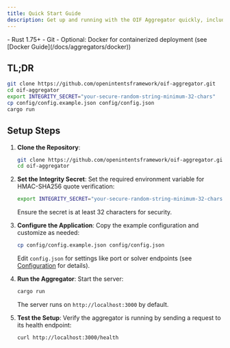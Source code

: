 ```yaml
---
title: Quick Start Guide
description: Get up and running with the OIF Aggregator quickly, including setup and examples.
---
```


<Callout title="Prerequisites">
- Rust 1.75+
- Git
- Optional: Docker for containerized deployment (see [Docker Guide](/docs/aggregators/docker))
</Callout>

## TL;DR

```bash
git clone https://github.com/openintentsframework/oif-aggregator.git
cd oif-aggregator
export INTEGRITY_SECRET="your-secure-random-string-minimum-32-chars"
cp config/config.example.json config/config.json
cargo run
```

## Setup Steps

1. **Clone the Repository**:
   ```bash
   git clone https://github.com/openintentsframework/oif-aggregator.git
   cd oif-aggregator
   ```

2. **Set the Integrity Secret**:
   Set the required environment variable for HMAC-SHA256 quote verification:
   ```bash
   export INTEGRITY_SECRET="your-secure-random-string-minimum-32-chars"
   ```
   Ensure the secret is at least 32 characters for security.

3. **Configure the Application**:
   Copy the example configuration and customize as needed:
   ```bash
   cp config/config.example.json config/config.json
   ```
   Edit `config.json` for settings like port or solver endpoints (see [Configuration](/docs/aggregators/configuration) for details).

4. **Run the Aggregator**:
   Start the server:
   ```bash
   cargo run
   ```
   The server runs on `http://localhost:3000` by default.

5. **Test the Setup**:
   Verify the aggregator is running by sending a request to its health endpoint:

   ```bash
   curl http://localhost:3000/health
   ```